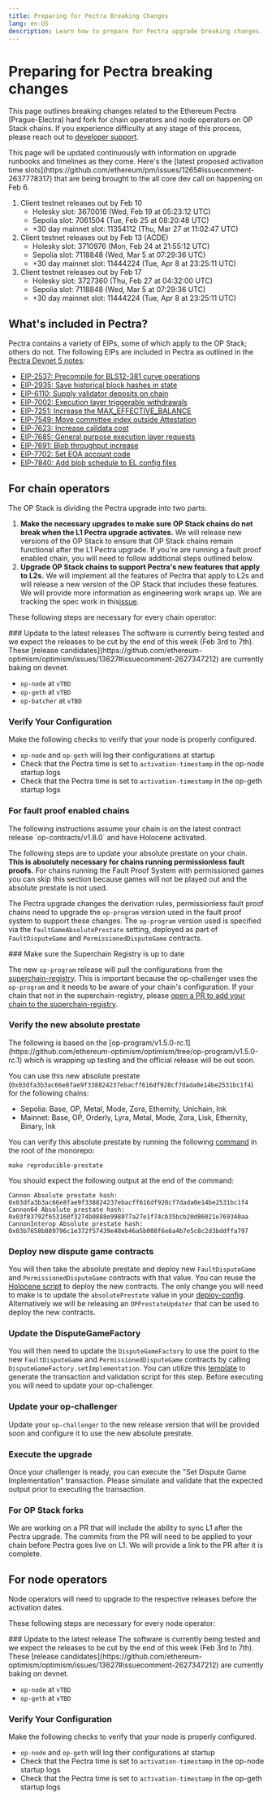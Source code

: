 ```yaml
---
title: Preparing for Pectra Breaking Changes
lang: en-US
description: Learn how to prepare for Pectra upgrade breaking changes.
---
```



# Preparing for Pectra breaking changes

This page outlines breaking changes related to the Ethereum Pectra (Prague-Electra) hard fork for chain operators and node operators on OP Stack chains.
If you experience difficulty at any stage of this process, please reach out to [developer support](https://github.com/ethereum-optimism/developers/discussions).

<Callout type="info">
  This page will be updated continuously with information on upgrade runbooks and timelines as they come. Here's the [latest proposed activation time slots](https://github.com/ethereum/pm/issues/1265#issuecomment-2637778317) that are being brought to the all core dev call on happening on Feb 6.

  1.  Client testnet releases out by Feb 10
      *   Holesky slot: 3670016 (Wed, Feb 19 at 05:23:12 UTC)
      *   Sepolia slot: 7061504 (Tue, Feb 25 at 08:20:48 UTC)
      *   +30 day mainnet slot: 11354112 (Thu, Mar 27 at 11:02:47 UTC)
  2.  Client testnet releases out by Feb 13 (ACDE)
      *   Holesky slot: 3710976 (Mon, Feb 24 at 21:55:12 UTC)
      *   Sepolia slot: 7118848 (Wed, Mar 5 at 07:29:36 UTC)
      *   +30 day mainnet slot: 11444224 (Tue, Apr 8 at 23:25:11 UTC)
  3.  Client testnet releases out by Feb 17
      *   Holesky slot: 3727360 (Thu, Feb 27 at 04:32:00 UTC)
      *   Sepolia slot: 7118848 (Wed, Mar 5 at 07:29:36 UTC)
      *   +30 day mainnet slot: 11444224 (Tue, Apr 8 at 23:25:11 UTC)
</Callout>

## What's included in Pectra?

Pectra contains a variety of EIPs, some of which apply to the OP Stack; others do not. The following EIPs are included in Pectra as outlined in the [Pectra Devnet 5 notes](https://notes.ethereum.org/@ethpandaops/pectra-devnet-5):

*   [EIP-2537: Precompile for BLS12-381 curve operations](https://github.com/ethereum/EIPs/blob/d96625a4dcbbe2572fa006f062bd02b4582eefd5/EIPS/eip-2537.md)
*   [EIP-2935: Save historical block hashes in state](https://github.com/ethereum/EIPs/blob/d96625a4dcbbe2572fa006f062bd02b4582eefd5/EIPS/eip-2935.md)
*   [EIP-6110: Supply validator deposits on chain](https://github.com/ethereum/EIPs/blob/d96625a4dcbbe2572fa006f062bd02b4582eefd5/EIPS/eip-6110.md)
*   [EIP-7002: Execution layer triggerable withdrawals](https://github.com/ethereum/EIPs/blob/d96625a4dcbbe2572fa006f062bd02b4582eefd5/EIPS/eip-7002.md)
*   [EIP-7251: Increase the MAX\_EFFECTIVE\_BALANCE](https://github.com/ethereum/EIPs/blob/d96625a4dcbbe2572fa006f062bd02b4582eefd5/EIPS/eip-7251.md)
*   [EIP-7549: Move committee index outside Attestation](https://github.com/ethereum/EIPs/blob/d96625a4dcbbe2572fa006f062bd02b4582eefd5/EIPS/eip-7549.md)
*   [EIP-7623: Increase calldata cost](https://github.com/ethereum/EIPs/blob/d96625a4dcbbe2572fa006f062bd02b4582eefd5/EIPS/eip-7623.md)
*   [EIP-7685: General purpose execution layer requests](https://github.com/ethereum/EIPs/blob/d96625a4dcbbe2572fa006f062bd02b4582eefd5/EIPS/eip-7685.md)
*   [EIP-7691: Blob throughput increase](https://github.com/ethereum/EIPs/blob/d96625a4dcbbe2572fa006f062bd02b4582eefd5/EIPS/eip-7691.md)
*   [EIP-7702: Set EOA account code](https://github.com/ethereum/EIPs/blob/d96625a4dcbbe2572fa006f062bd02b4582eefd5/EIPS/eip-7702.md)
*   [EIP-7840: Add blob schedule to EL config files](https://github.com/ethereum/EIPs/pull/9129)

## For chain operators

The OP Stack is dividing the Pectra upgrade into two parts:

1.  **Make the necessary upgrades to make sure OP Stack chains do not break when the L1 Pectra upgrade activates.** We will release new versions of the OP Stack to ensure that OP Stack chains remain functional after the L1 Pectra upgrade. If you're are running a fault proof enabled chain, you will need to follow additional steps outlined below.
2.  **Upgrade OP Stack chains to support Pectra's new features that apply to L2s.**  We will implement all the features of Pectra that apply to L2s and will release a new version of the OP Stack that includes these features. We will provide more information as engineering work wraps up. We are tracking the spec work in this[issue](https://github.com/ethereum-optimism/specs/issues/499).

These following steps are necessary for every chain operator:

<Steps>
  ### Update to the latest releases

  <Callout type="info">
    The software is currently being tested and we expect the releases to be cut by the end of this week (Feb 3rd to 7th). These [release candidates](https://github.com/ethereum-optimism/optimism/issues/13627#issuecomment-2627347212) are currently baking on devnet.
  </Callout>

  *   `op-node` at `vTBD`
  *   `op-geth` at `vTBD`
  *   `op-batcher` at `vTBD`

  ### Verify Your Configuration

  Make the following checks to verify that your node is properly configured.

  *   `op-node` and `op-geth` will log their configurations at startup
  *   Check that the Pectra time is set to `activation-timestamp` in the op-node startup logs
  *   Check that the Pectra time is set to `activation-timestamp` in the op-geth startup logs
</Steps>

### For fault proof enabled chains

<Callout type="info">
  The following instructions assume your chain is on the latest contract release `op-contracts/v1.8.0` and have Holocene activated.
</Callout>

The following steps are to update your absolute prestate on your chain. **This is absolutely necessary for chains running permissionless fault proofs.** For chains running the Fault Proof System with permissioned games you can skip this section because games will not be played out and the absolute prestate is not used. 

The Pectra upgrade changes the derivation rules, permissionless fault proof chains need to upgrade the `op-program` version used in the fault proof system to support these changes. The `op-program` version used is specified via the `faultGameAbsolutePrestate` setting, deployed as part of `FaultDisputeGame` and `PermissionedDisputeGame` contracts.

<Steps>
  ### Make sure the Superchain Registry is up to date

  The new `op-program` release will pull the configurations from the [superchain-registry](https://github.com/ethereum-optimism/superchain-registry). This is important because the op-challenger uses the `op-program` and it needs to be aware of your chain's configuration. If your chain that not in the superchain-registry, please [open a PR to add your chain to the superchain-registry](https://github.com/ethereum-optimism/superchain-registry/blob/main/docs/ops.md#adding-a-chain).

  ### Verify the new absolute prestate

  <Callout type="info">
    The following is based on the [op-program/v1.5.0-rc.1](https://github.com/ethereum-optimism/optimism/tree/op-program/v1.5.0-rc.1) which is wrapping up testing and the official release will be out soon.
  </Callout>

  You can use this new absolute prestate (`0x03dfa3b3ac66e8fae9f338824237ebacff616df928cf7dada0e14be2531bc1f4`) for the following chains:

  *   Sepolia: Base, OP, Metal, Mode, Zora, Ethernity, Unichain, Ink
  *   Mainnet: Base, OP, Orderly, Lyra, Metal, Mode, Zora, Lisk, Ethernity, Binary, Ink

  You can verify this absolute prestate by running the following [command](https://github.com/ethereum-optimism/optimism/blob/6819d8a4e787df2adcd09305bc3057e2ca4e58d9/Makefile#L133-L135) in the root of the monorepo:

  ```shell
  make reproducible-prestate
  ```

  You should expect the following output at the end of the command:

  ```shell
  Cannon Absolute prestate hash: 
  0x03dfa3b3ac66e8fae9f338824237ebacff616df928cf7dada0e14be2531bc1f4
  Cannon64 Absolute prestate hash: 
  0x03f83792f653160f3274b0888e998077a27e1f74cb35bcb20d86021e769340aa
  CannonInterop Absolute prestate hash: 
  0x03b7658b889796c1e372f57439e48eb46a5b008f6e6a4b7e5c8c2d3bddffa797
  ```

  ### Deploy new dispute game contracts

  You will then take the absolute prestate and deploy new `FaultDisputeGame` and `PermissionedDisputeGame` contracts with that value. You can reuse the [Holocene script](https://github.com/ethereum-optimism/optimism/tree/op-contracts/v1.8.0-rc.4/packages/contracts-bedrock/scripts/upgrades/holocene) to deploy the new contracts. The only change you will need to make is to update the `absolutePrestate` value in your [deploy-config](https://github.com/ethereum-optimism/optimism/blob/2073f4059bd806af3e8b76b820aa3fa0b42016d0/packages/contracts-bedrock/scripts/upgrades/holocene/README.md?plain=1#L53-L54). Alternatively we will be releasing an `OPPrestateUpdater` that can be used to deploy the new contracts.

  ### Update the DisputeGameFactory

  You will then need to update the `DisputeGameFactory` to use the point to the new `FaultDisputeGame` and `PermissionedDisputeGame` contracts by calling `DisputeGameFactory.setImplementation`. You can utilize this [template](https://github.com/ethereum-optimism/superchain-ops/tree/main/tasks/sep/fp-recovery/005-set-game-implementation) to generate the transaction and validation script for this step. Before executing you will need to update your op-challenger.

  ### Update your op-challenger

  Update your `op-challenger` to the new release version that will be provided soon and configure it to use the new absolute prestate.

  ### Execute the upgrade 

  Once your challenger is ready, you can execute the "Set Dispute Game Implementation" transaction. Please simulate and validate that the expected output prior to executing the transaction.
</Steps>

### For OP Stack forks

We are working on a PR that will include the ability to sync L1 after the Pectra upgrade. The commits from the PR will need to be applied to your chain before Pectra goes live on L1. We will provide a link to the PR after it is complete.

## For node operators

Node operators will need to upgrade to the respective releases before the activation dates.

These following steps are necessary for every node operator:

<Steps>
  ### Update to the latest release

  <Callout type="info">
    The software is currently being tested and we expect the releases to be cut by the end of this week (Feb 3rd to 7th). These [release candidates](https://github.com/ethereum-optimism/optimism/issues/13627#issuecomment-2627347212) are currently baking on devnet.
  </Callout>

  *   `op-node` at `vTBD`
  *   `op-geth` at `vTBD`

  ### Verify Your Configuration

  Make the following checks to verify that your node is properly configured.

  *   `op-node` and `op-geth` will log their configurations at startup
  *   Check that the Pectra time is set to `activation-timestamp` in the op-node startup logs
  *   Check that the Pectra time is set to `activation-timestamp` in the op-geth startup logs
</Steps>
